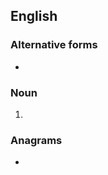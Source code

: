 {{also|runaways}}
==English==

===Alternative forms===
* {{l|en|runaways}}

===Noun===
{{head|en|noun form}}
# {{plural of|en|run-away}}

===Anagrams===
* {{anagrams|en|a=aanrsuwy|runs away}}